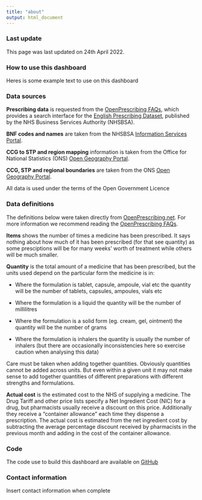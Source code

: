 ```yaml
---
title: "about"
output: html_document
---
```


### Last update

This page was last updated on 24th April 2022.


### How to use this dashboard

Heres is some example text to use on this dashboard


### Data sources

**Prescribing data** is requested from the [OpenPrescribing FAQs][1], which provides a search interface for the [English Prescribing Dataset][3], published by the NHS Business Services Authority (NHSBSA).

**BNF codes and names** are taken from the NHSBSA [Information Services Portal][4].

**CCG to STP and region mapping** information is taken from the Office for National Statistics (ONS) [Open Geography Portal][5].

**CCG, STP and regional boundaries** are taken from the ONS [Open Geography Portal][5].

All data is used under the terms of the Open Government Licence


### Data definitions 

The definitions below were taken directly from [OpenPrescribing.net][6]. For more information we recommend reading the [OpenPrescribing FAQs][1]. 

**Items** shows the number of times a medicine has been prescribed. It says nothing about how much of it has been prescribed (for that see quantity) as some presciptions will be for many weeks’ worth of treatment while others will be much smaller.

**Quantity** is the total amount of a medicine that has been prescribed, but the units used depend on the particular form the medicine is in:

- Where the formulation is tablet, capsule, ampoule, vial etc the quantity will be the number of tablets, capsules, ampoules, vials etc

- Where the formulation is a liquid the quantity will be the number of millilitres

- Where the formulation is a solid form (eg. cream, gel, ointment) the quantity will be the number of grams

- Where the formulation is inhalers the quantity is usually the number of inhalers (but there are occasionally inconsistencies here so exercise caution when analysing this data)

Care must be taken when adding together quantities. Obviously quantities cannot be added across units. But even within a given unit it may not make sense to add together quantities of different preparations with different strengths and formulations.

**Actual cost** is the estimated cost to the NHS of supplying a medicine. The Drug Tariff and other price lists specify a Net Ingredient Cost (NIC) for a drug, but pharmacists usually receive a discount on this price. Additionally they receive a "container allowance" each time they dispense a prescription. The actual cost is estimated from the net ingredient cost by subtracting the average percentage discount received by pharmacists in the previous month and adding in the cost of the container allowance.


### Code

The code use to build this dashboard are available on [GitHub][7]


### Contact information

Insert contact information when complete


[1]: https://openprescribing.net/faq/ "OpenPrescribing FAQs"
[2]: https://openprescribing.net/api/ "OpenPrescribing API"
[3]: https://www.nhsbsa.nhs.uk/prescription-data/prescribing-data/english-prescribing-data-epd "English Prescribing Dataset"
[4]: https://www.nhsbsa.nhs.uk/access-our-data-products/information-services-portal-isp "Information Services Portal"
[5]: https://geoportal.statistics.gov.uk/ "Open Geography Portal"
[6]: https://openprescribing.net/ "OpenPrescribing.net"
[7]: "GitHub"